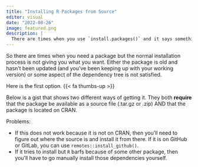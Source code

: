 ```yaml
---
title: "Installing R Packages from Source"
editor: visual
date: "2022-08-26"
image: featured.png
description: |
  There are times when you use `install.packages()` and it says something like "the package requested cannot be installed on this version of R."  This typically means something like it is an old pacakge or one that has a lot of dependencies that may be problematic.  Here is the first thing to try when you get to those situations.
---
```


So there are times when you need a package but the normal installation process is not giving you what you want.  Either the package is old and hasn't been updated (and you've been keeping up with your working version) or some aspect of the dependency tree is not satisfied.

Here is the first option.  {{< fa thumbs-up >}} 

Below is a gist that shows two different ways of getting it. They both **require** that the package be available as a source file (.tar.gz or .zip) AND that the package is located on CRAN.

<script src="https://gist.github.com/dyerlab/42696e36008eab0748b855bd85fd486e.js"></script>

Problems:

- If this does not work because it is not on CRAN, then you'll need to figure out where the source is and install it from there.  If it is on GitHub or GitLab, you can use `remotes::install_github()`.
- If it tries to install but `R` barfs because of some other package, then you'll have to go manually install those dependencies yourself.  